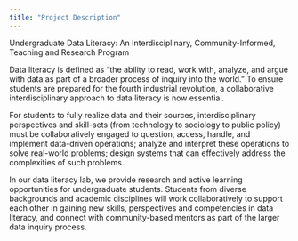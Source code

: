 ```yaml
---
title: "Project Description"
---
```



Undergraduate Data Literacy: An Interdisciplinary, Community-Informed, Teaching and Research Program

Data literacy is defined as "the ability to read, work with, analyze, and argue with data as part of a broader process of inquiry into the world." To ensure students are prepared for the fourth industrial revolution, a collaborative interdisciplinary approach to data literacy is now essential.

For students to fully realize data and their sources, interdisciplinary perspectives and skill-sets (from technology to sociology to public policy) must be collaboratively engaged to question, access, handle, and implement data-driven operations; analyze and interpret these operations to solve real-world problems; design systems that can effectively address the complexities of such problems.

In our data literacy lab, we provide research and active learning opportunities for undergraduate students. Students from diverse backgrounds and academic disciplines will work collaboratively to support each other in gaining new skills, perspectives and competencies in data literacy, and connect with community-based mentors as part of the larger data inquiry process.